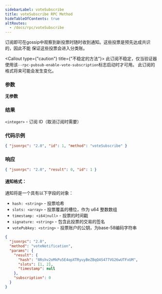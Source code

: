 ```yaml
---
sidebarLabel: voteSubscribe
title: voteSubscribe RPC Method
hideTableOfContents: true
altRoutes:
  - /docs/rpc/voteSubscribe
---
```


订阅即可在gossip中观察到新投票时随时收到通知。这些投票是预先达成共识的，因此不能
保证这些投票会进入分类账。

<Callout type={"caution"} title={"不稳定的方法"}>
  此订阅不稳定，仅当验证器使用该`--rpc-pubsub-enable-vote-subscription`标志启动时才可用。
  此订阅的格式将来可能会发生变化。
</Callout>

<DocSideBySide>

<DocLeftSide>

### 参数

**无参数**

### 结果

`<integer>` - 订阅 ID（取消订阅时需要）

</DocLeftSide>

<DocRightSide>

### 代码示例

```json
{ "jsonrpc": "2.0", "id": 1, "method": "voteSubscribe" }
```

### 响应

```json
{ "jsonrpc": "2.0", "result": 0, "id": 1 }
```

</DocRightSide>
</DocSideBySide>

#### 通知格式：

通知将是一个具有以下字段的对象：

- `hash: <string>` - 投票哈希
- `slots: <array>` - 投票覆盖的槽位，作为 u64 整数数组
- `timestamp: <i64|null>` - 投票的时间戳
- `signature: <string>` - 包含此投票的交易的签名
- `votePubkey: <string>` - 投票账户的公钥，为base-58编码字符串

```json
{
  "jsonrpc": "2.0",
  "method": "voteNotification",
  "params": {
    "result": {
      "hash": "8Rshv2oMkPu5E4opXTRyuyBeZBqQ4S477VG26wUTFxUM",
      "slots": [1, 2],
      "timestamp": null
    },
    "subscription": 0
  }
}
```
